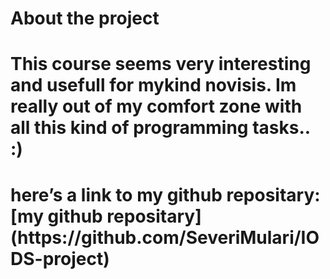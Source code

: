 
# About the project 

# This course seems very interesting and usefull for mykind novisis. Im really out of my comfort zone with all this kind of programming tasks.. :) 

# here's a link to my github repositary: [my github repositary] (https://github.com/SeveriMulari/IODS-project) 



